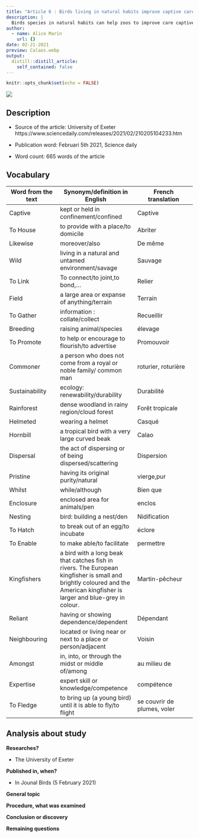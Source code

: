 ```yaml
---
title: "Article 6 : Birds living in natural habits improve captive care"
description: |
  Birds species in natural habits can help zoos to improve care captive 
author:
  - name: Alice Marin
    url: {}
date: 02-21-2021
preview: Calaos.webp
output:
  distill::distill_article:
    self_contained: false
---
```


```r
knitr::opts_chunk$set(echo = FALSE)
```


![](Calaos.webp)

## Description

* Source of the article: University of Exeter https://www.sciencedaily.com/releases/2021/02/210205104233.htm

* Publication word: Februari 5th 2021, Science daily

* Word count: 665 words of the article

## Vocabulary

**Word from the text** | **Synonym/definition in English** | **French translation**
-----------------------|-----------------------------------|---------------------------
Captive                | kept or held in confinement/confined |Captive
To House               | to provide with a place/to domicile | Abriter
Likewise               | moreover/also | De même
Wild                   | living in a natural and untamed environment/savage | Sauvage
To Link                | To connect/to joint,to bond,... | Relier
Field                  | a large area or expanse of anything/terrain | Terrain
To Gather              | information : collate/collect | Recueillir
Breeding               | raising animal/species | élevage
To Promote             | to help or encourage to flourish/to advertise | Promouvoir
Commoner               | a person who does not come from a royal or noble family/ common man | roturier, roturière
Sustainability         | ecology: renewability/durability | Durabilité
Rainforest             | dense woodland in rainy region/cloud forest | Forêt tropicale
Helmeted               | wearing a helmet    | Casqué
Hornbill               | a tropical bird with a very large curved beak | Calao
Dispersal              | the act of dispersing or of being dispersed/scattering | Dispersion
Pristine               | having its original purity/natural | vierge,pur
Whilst                 | while/although   | Bien que
Enclosure              | enclosed area for animals/pen | enclos
Nesting                | bird: building a nest/den | Nidification
To Hatch               | to break out of an egg/to incubate | éclore
To Enable              | to make able/to facilitate | permettre
Kingfishers            | a bird with a long beak that catches fish in rivers. The European kingfisher is small and brightly coloured and the American kingfisher is larger and blue-grey in colour. | Martin-pêcheur
Reliant                | having or showing dependence/dependent | Dépendant
Neighbouring           | located or living near or next to a place or person/adjacent | Voisin
Amongst                | in, into, or through the midst or middle of/among | au milieu de
Expertise              | expert skill or knowledge/competence | compétence
To Fledge              | to bring up (a young bird) until it is able to fly/to flight |se couvrir de plumes, voler

## Analysis about study

**Researches?**

  * The University of Exeter

**Published in, when?**

  * In Jounal Birds (5 February 2021)

**General topic**

  

**Procedure, what was examined**

 

**Conclusion or discovery**

  

**Remaining questions**

  
